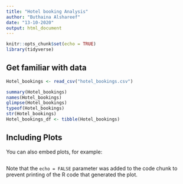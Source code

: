```yaml
---
title: "Hotel booking Analysis"
author: "Buthaina Alshareef"
date: "13-10-2020"
output: html_document
---
```


```r
knitr::opts_chunk$set(echo = TRUE)
library(tidyverse)
```

## Get familiar with data


```r
Hotel_bookings <- read_csv("hotel_bookings.csv")

summary(Hotel_bookings)
names(Hotel_bookings)
glimpse(Hotel_bookings)
typeof(Hotel_bookings)
str(Hotel_bookings)
Hotel_bookings_df <- tibble(Hotel_bookings)

```

## Including Plots

You can also embed plots, for example:

```r

```

Note that the `echo = FALSE` parameter was added to the code chunk to prevent printing of the R code that generated the plot.
